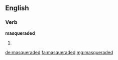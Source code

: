 ==English==

===Verb===
'''masqueraded'''

# {{past of|masquerade}}

[[de:masqueraded]]
[[fa:masqueraded]]
[[mg:masqueraded]]